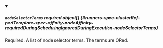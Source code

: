 


<details className="config-field" data-expandable="true" open>
<summary>

##### `nodeSelectorTerms` <span className="config-field-required" data-required="false">required</span> <span className="config-field-type">object[]</span> <span className="config-field-default"></span> <span className="config-field-enum"></span> {#runners-spec-clusterRef-podTemplate-spec-affinity-nodeAffinity-requiredDuringSchedulingIgnoredDuringExecution-nodeSelectorTerms}

Required. A list of node selector terms. The terms are ORed.

</summary>

<PartialNodeSelectorTermsreference />


</details>
